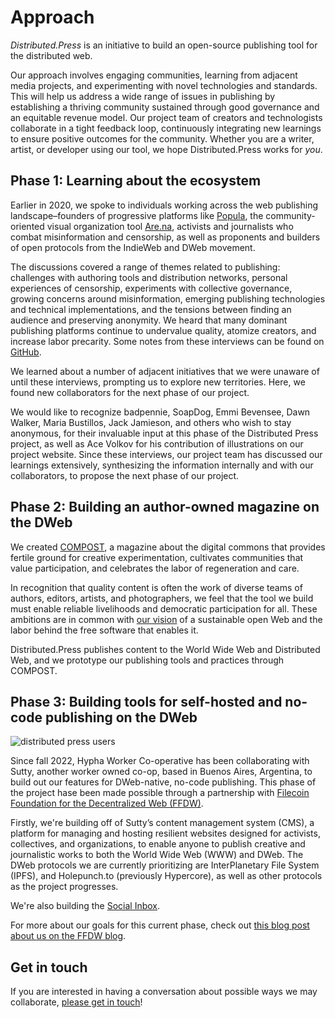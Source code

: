 # Approach
_Distributed.Press_ is an initiative to build an open-source publishing tool for the distributed web.

Our approach involves engaging communities, learning from adjacent media projects, and experimenting with novel technologies and standards. This will help us address a wide range of issues in publishing by establishing a thriving community sustained through good governance and an equitable revenue model.
Our project team of creators and technologists collaborate in a tight feedback loop, continuously integrating new learnings to ensure positive outcomes for the community. Whether you are a writer, artist, or developer using our tool, we hope Distributed.Press works for _you_.

## Phase 1: Learning about the ecosystem

Earlier in 2020, we spoke to individuals working across the web publishing landscape–founders of progressive platforms like [Popula](https://popula.com), the community-oriented visual organization tool [Are.na](http://are.na), activists and journalists who combat misinformation and censorship, as well as proponents and builders of open protocols from the IndieWeb and DWeb movement.

The discussions covered a range of themes related to publishing: challenges with authoring tools and distribution networks, personal experiences of censorship, experiments with collective governance, growing concerns around misinformation, emerging publishing technologies and technical implementations, and the tensions between finding an audience and preserving anonymity. We heard that many dominant publishing platforms continue to undervalue quality, atomize creators, and increase labor precarity.
Some notes from these interviews can be found on [GitHub](https://github.com/hyphacoop/distributed.press/blob/master/interviews.md).

We learned about a number of adjacent initiatives that we were unaware of until these interviews, prompting us to explore new territories. Here, we found new collaborators for the next phase of our project.

We would like to recognize badpennie, SoapDog, Emmi Bevensee, Dawn Walker, Maria Bustillos, Jack Jamieson, and others who wish to stay anonymous, for their invaluable input at this phase of the Distributed Press project, as well as Ace Volkov for his contribution of illustrations on our project website.
Since these interviews, our project team has discussed our learnings extensively, synthesizing the information internally and with our collaborators, to propose the next phase of our project.

## Phase 2: Building an author-owned magazine on the DWeb

We created [COMPOST](https://compost.digital), a magazine about the digital commons that provides fertile ground for creative experimentation, cultivates communities that value participation, and celebrates the labor of regeneration and care.

In recognition that quality content is often the work of diverse teams of authors, editors, artists, and photographers, we feel that the tool we build must enable reliable livelihoods and democratic participation for all. These ambitions are in common with [our vision](./values) of a sustainable open Web and the labor behind the free software that enables it.

Distributed.Press publishes content to the World Wide Web and Distributed Web, and we prototype our publishing tools and practices through COMPOST.

## Phase 3: Building tools for self-hosted and no-code publishing on the DWeb

![distributed press users](/img/distributed-press-user.png)

Since fall 2022, Hypha Worker Co-operative has been collaborating with Sutty, another worker owned co-op, based in Buenos Aires, Argentina, to build out our features for DWeb-native, no-code publishing. This phase of the project hase been made possible through a partnership with [Filecoin Foundation for the Decentralized Web (FFDW)](https://ffdweb.org).

Firstly, we're building off of Sutty’s content management system (CMS), a platform for managing and hosting resilient websites designed for activists, collectives, and organizations, to enable anyone to publish creative and journalistic works to both the World Wide Web (WWW) and DWeb. The DWeb protocols we are currently prioritizing are InterPlanetary File System (IPFS), and Holepunch.to (previously Hypercore), as well as other protocols as the project progresses. 

We're also building the [Social Inbox](.social-inbox/index.mdx).

For more about our goals for this current phase, check out [this blog post about us on the FFDW blog](https://ffdweb.org/blog/building-distributed-press-a-publishing-tool-for-the-decentralized-web/).

## Get in touch

If you are interested in having a conversation about possible ways we may collaborate, [please get in touch](mailto:hello@distributed.press)!
